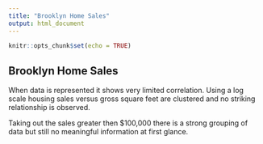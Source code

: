```yaml
---
title: "Brooklyn Home Sales"
output: html_document
---
```


```r
knitr::opts_chunk$set(echo = TRUE)
```

## Brooklyn Home Sales

When data is represented it shows very limited correlation. Using a log scale housing sales versus gross square feet are clustered and no striking relationship is observed.

Taking out the sales greater then $100,000 there is a strong grouping of data but still no meaningful information at first glance. 



